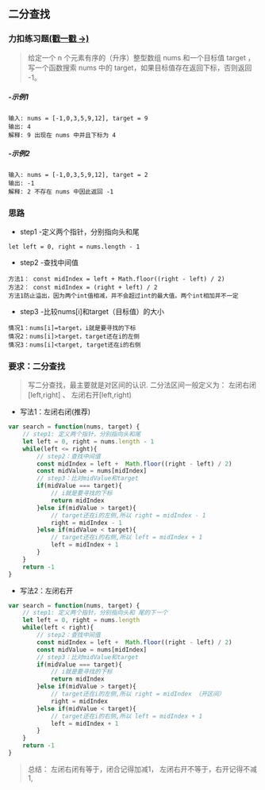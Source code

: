 ## 二分查找
    
### 力扣练习题[(戳一戳 ->)](https://leetcode.cn/problems/binary-search/)

> 给定一个 n 个元素有序的（升序）整型数组 nums 和一个目标值 target  ，写一个函数搜索 nums 中的 target，如果目标值存在返回下标，否则返回 -1。

##### -示例1
```
输入: nums = [-1,0,3,5,9,12], target = 9     
输出: 4       
解释: 9 出现在 nums 中并且下标为 4
```
##### -示例2
```
输入: nums = [-1,0,3,5,9,12], target = 2
输出: -1
解释: 2 不存在 nums 中因此返回 -1
```
### 思路
- step1 -定义两个指针，分别指向头和尾
```
let left = 0, right = nums.length - 1
```
- step2 -查找中间值
```
方法1： const midIndex = left + Math.floor((right - left) / 2)
方法2： const midIndex = (right + left) / 2
方法1防止溢出，因为两个int值相减，并不会超过int的最大值。两个int相加并不一定
```
- step3 -比较nums[i]和target（目标值）的大小
```
情况1：nums[i]=target，i就是要寻找的下标
情况2：nums[i]>target，target还在i的左侧
情况3：nums[i]<target, target还在i的右侧
```

### 要求：二分查找
> 写二分查找，最主要就是对区间的认识.
  二分法区间一般定义为： 左闭右闭[left,right] 、 左闭右开[left,right)
  
- 写法1：左闭右闭(推荐)

```js
var search = function(nums, target) {
    // step1: 定义两个指针，分别指向头和尾
    let left = 0, right = nums.length - 1
    while(left <= right){
        // step2：查找中间值
        const midIndex = left +  Math.floor((right - left) / 2)
        const midValue = nums[midIndex]
        // step3：比对midValue和target
        if(midValue === target){
            // i就是要寻找的下标
            return midIndex
        }else if(midValue > target){
            // target还在i的左侧,所以 right = midIndex - 1
            right = midIndex - 1
        }else if(midValue < target){
            // target还在i的右侧,所以 left = midIndex + 1
            left = midIndex + 1
        }
    }
    return -1
}
```

- 写法2：左闭右开

```js
var search = function(nums, target) {
    // step1: 定义两个指针，分别指向头和 尾的下一个
    let left = 0, right = nums.length
    while(left < right){
        // step2：查找中间值
        const midIndex = left +  Math.floor((right - left) / 2)
        const midValue = nums[midIndex]
        // step3：比对midValue和target
        if(midValue === target){
            // i就是要寻找的下标
            return midIndex
        }else if(midValue > target){
            // target还在i的左侧,所以 right = midIndex （开区间）
            right = midIndex
        }else if(midValue < target){
            // target还在i的右侧,所以 left = midIndex + 1
            left = midIndex + 1
        }
    }
    return -1
}
```
> 总结： 
左闭右闭有等于，闭合记得加减1，
左闭右开不等于，右开记得不减1,